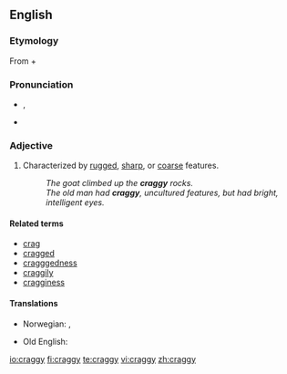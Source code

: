 {{was wotd|2008|July|24}}
==English==

===Etymology===
From {{term|crag|lang=en}} + {{term|-y|lang=en}}

===Pronunciation===
* {{a|UK|US}} {{IPA|/kɹæɡi/}}, {{SAMPA|/kr{gi/}}
* {{audio|en-us-craggy.ogg|Audio (US)}}

===Adjective===
{{en-adj|cragg|ier}}

# Characterized by [[rugged]], [[sharp]], or [[coarse]] features.
#: ''The goat climbed up the '''craggy''' rocks.''
#: ''The old man had '''craggy''', uncultured features, but had bright, intelligent eyes.''

====Related terms====
* [[crag]]
* [[cragged]]
* [[cragggedness]]
* [[craggily]]
* [[cragginess]]

====Translations====
{{trans-top|characterized by rugged etc. features}}
* Norwegian: {{t-|no|forrevet}}, {{t-|no|klippefull}}
{{trans-mid}}
* Old English: {{t|ang|scylfig|xs=Old English}}
{{trans-bottom}}

[[io:craggy]]
[[fi:craggy]]
[[te:craggy]]
[[vi:craggy]]
[[zh:craggy]]